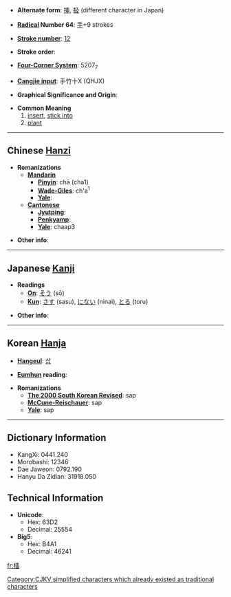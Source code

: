 * '''Alternate form''': [[挿]], [[扱]] (different character in Japan)

* '''[[Wiktionary:Chinese radical index| Radical]] Number 64''': [[Wiktionary:Chinese radical index 手|手]]+9 strokes

* '''[[Wiktionary:Chinese total strokes index|Stroke number]]''': [[Wiktionary:Chinese total strokes index 12|12]]

* '''Stroke order''': 

* '''[[Wiktionary:Chinese four corner index|Four-Corner System]]''': 5207<sub>7</sub>

* '''[[Wiktionary:Chinese Cangjie index|Cangjie input]]''': 手竹十X (QHJX)

* '''Graphical Significance and Origin''': 

* '''Common Meaning'''
*# [[insert]], [[stick into]]
*# [[plant]]

----

== Chinese [[Hanzi]] ==

* '''Romanizations'''
** '''[[Mandarin]]'''
*** '''[[Pinyin]]''': chā (cha1)
*** '''[[Wade-Giles]]''': ch'a<sup>1</sup>
*** '''[[Yale]]''': 
** '''[[Cantonese]]'''
*** '''[[Jyutping]]''':
*** '''[[Penkyamp]]''': 
*** '''[[Yale]]''': chaap3

* '''Other info''': 

----

== Japanese [[Kanji]] ==

* '''Readings'''
** '''[[On]]''': [[そう]] (sō)
** '''[[Kun]]''': [[さす]] (sasu), [[にない]] (ninai), [[とる]] (toru)

* '''Other info''':  

----

== Korean [[Hanja]] ==

* '''[[Hangeul]]''': [[삽]]

* '''[[Eumhun]] reading''': 

* '''Romanizations'''
** '''[[The 2000 South Korean Revised Romanization|The 2000 South Korean Revised]]''': sap
** '''[[McCune-Reischauer]]''': sap
** '''[[Yale]]''': sap

----

== Dictionary Information ==

* KangXi: 0441.240
* Morobashi: 12346
* Dae Jaweon: 0792.190
* Hanyu Da Zidian: 31918.050

== Technical Information ==

* '''Unicode''':
** Hex: 63D2
** Decimal: 25554
* '''Big5''':
** Hex: B4A1
** Decimal: 46241

[[Category:CJKV simplified characters which already existed as traditional characters]]

[[fr:插]]